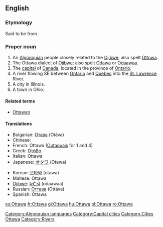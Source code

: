 {{wikipedia}}
==English==

===Etymology===
Said to be from {{etyl|oj}} {{term|odaawaa||traders}}.

===Proper noun===
{{en-proper noun}}

# An [[Algonquian]] people closely related to the [[Ojibwe]]; also spelt [[Ottowa]].
# The Ottawa dialect of [[Ojibwe]]; also spelt [[Odawa]] or [[odaawaa|Odaawaa]].
# The [[capital]] of [[Canada]], located in the province of [[Ontario]].
# A river flowing SE between [[Ontario]] and [[Quebec]] into the [[St. Lawrence]] River.
# A city in Illinois.
# A town in Ohio.

====Related terms====
* [[Ottawan]]

====Translations====
{{trans-top}}
* Bulgarian: [[Отава]] (Otáva) {{f}}
* Chinese: {{zh-tsp|渥太華|渥太华|Wòtàihuá}}
* French: Ottawa ([[Outaouais]] for 1 and 4)
* Greek: [[Οτάβα]]
* Italian: Ottawa
* Japanese: [[オタワ]] (Otawa)
{{trans-mid}}
* Korean: [[오타와]] (otawa)
* Maltese: Ottawa
* [[Ojibwe]]: [[odaawaa|ᐅᑖᐙ]] (odaawaa)
* Russian: [[Оттава]] (Ottáva) {{f}}
* Spanish: Ottawa
{{trans-bottom}}

[[Category:Algonquian languages]]
[[Category:Capital cities]]
[[Category:Cities]]
[[Category:Ojibwe language| Ottawa]]
[[Category:Rivers]]

[[es:Ottawa]]
[[fr:Ottawa]]
[[gl:Ottawa]]
[[hu:Ottawa]]
[[pl:Ottawa]]
[[ro:Ottawa]]